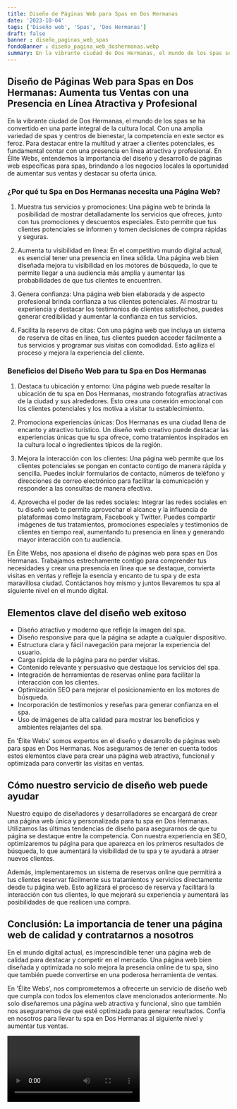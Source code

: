 ```yaml
---
title: Diseño de Páginas Web para Spas en Dos Hermanas
date: '2023-10-04'
tags: ['Diseño web', 'Spas', 'Dos Hermanas']
draft: false
banner : diseño_paginas_web_spas
fondoBanner : diseño_pagina_web_doshermanas.webp
summary: En la vibrante ciudad de Dos Hermanas, el mundo de los spas se ha convertido en una parte integral de la cultura local. Con una amplia variedad de spas y centros de bienestar, la competencia en este sector es feroz. Para destacar entre la multitud y atraer a clientes potenciales, es fundamental contar con una presencia en línea atractiva y profesional. En Élite Webs, entendemos la importancia del diseño y desarrollo de páginas web específicas para spas, brindando a los negocios locales la oportunidad de aumentar sus ventas y destacar su oferta única.
---
```


## Diseño de Páginas Web para Spas en Dos Hermanas: Aumenta tus Ventas con una Presencia en Línea Atractiva y Profesional

En la vibrante ciudad de Dos Hermanas, el mundo de los spas se ha convertido en una parte integral de la cultura local. Con una amplia variedad de spas y centros de bienestar, la competencia en este sector es feroz. Para destacar entre la multitud y atraer a clientes potenciales, es fundamental contar con una presencia en línea atractiva y profesional. En Élite Webs, entendemos la importancia del diseño y desarrollo de páginas web específicas para spas, brindando a los negocios locales la oportunidad de aumentar sus ventas y destacar su oferta única.

### ¿Por qué tu Spa en Dos Hermanas necesita una Página Web?

1. Muestra tus servicios y promociones: Una página web te brinda la posibilidad de mostrar detalladamente los servicios que ofreces, junto con tus promociones y descuentos especiales. Esto permite que tus clientes potenciales se informen y tomen decisiones de compra rápidas y seguras.

2. Aumenta tu visibilidad en línea: En el competitivo mundo digital actual, es esencial tener una presencia en línea sólida. Una página web bien diseñada mejora tu visibilidad en los motores de búsqueda, lo que te permite llegar a una audiencia más amplia y aumentar las probabilidades de que tus clientes te encuentren.

3. Genera confianza: Una página web bien elaborada y de aspecto profesional brinda confianza a tus clientes potenciales. Al mostrar tu experiencia y destacar los testimonios de clientes satisfechos, puedes generar credibilidad y aumentar la confianza en tus servicios.

4. Facilita la reserva de citas: Con una página web que incluya un sistema de reserva de citas en línea, tus clientes pueden acceder fácilmente a tus servicios y programar sus visitas con comodidad. Esto agiliza el proceso y mejora la experiencia del cliente.

### Beneficios del Diseño Web para tu Spa en Dos Hermanas

1. Destaca tu ubicación y entorno: Una página web puede resaltar la ubicación de tu spa en Dos Hermanas, mostrando fotografías atractivas de la ciudad y sus alrededores. Esto crea una conexión emocional con los clientes potenciales y los motiva a visitar tu establecimiento.

2. Promociona experiencias únicas: Dos Hermanas es una ciudad llena de encanto y atractivo turístico. Un diseño web creativo puede destacar las experiencias únicas que tu spa ofrece, como tratamientos inspirados en la cultura local o ingredientes típicos de la región.

3. Mejora la interacción con los clientes: Una página web permite que los clientes potenciales se pongan en contacto contigo de manera rápida y sencilla. Puedes incluir formularios de contacto, números de teléfono y direcciones de correo electrónico para facilitar la comunicación y responder a las consultas de manera efectiva.

4. Aprovecha el poder de las redes sociales: Integrar las redes sociales en tu diseño web te permite aprovechar el alcance y la influencia de plataformas como Instagram, Facebook y Twitter. Puedes compartir imágenes de tus tratamientos, promociones especiales y testimonios de clientes en tiempo real, aumentando tu presencia en línea y generando mayor interacción con tu audiencia.

En Élite Webs, nos apasiona el diseño de páginas web para spas en Dos Hermanas. Trabajamos estrechamente contigo para comprender tus necesidades y crear una presencia en línea que se destaque, convierta visitas en ventas y refleje la esencia y encanto de tu spa y de esta maravillosa ciudad. Contáctanos hoy mismo y juntos llevaremos tu spa al siguiente nivel en el mundo digital.

<GifSeo />

<Cta />

## Elementos clave del diseño web exitoso

- Diseño atractivo y moderno que refleje la imagen del spa.
- Diseño responsive para que la página se adapte a cualquier dispositivo.
- Estructura clara y fácil navegación para mejorar la experiencia del usuario.
- Carga rápida de la página para no perder visitas.
- Contenido relevante y persuasivo que destaque los servicios del spa.
- Integración de herramientas de reservas online para facilitar la interacción con los clientes.
- Optimización SEO para mejorar el posicionamiento en los motores de búsqueda.
- Incorporación de testimonios y reseñas para generar confianza en el spa.
- Uso de imágenes de alta calidad para mostrar los beneficios y ambientes relajantes del spa.

En 'Élite Webs' somos expertos en el diseño y desarrollo de páginas web para spas en Dos Hermanas. Nos aseguramos de tener en cuenta todos estos elementos clave para crear una página web atractiva, funcional y optimizada para convertir las visitas en ventas.

## Cómo nuestro servicio de diseño web puede ayudar

Nuestro equipo de diseñadores y desarrolladores se encargará de crear una página web única y personalizada para tu spa en Dos Hermanas. Utilizamos las últimas tendencias de diseño para asegurarnos de que tu página se destaque entre la competencia. Con nuestra experiencia en SEO, optimizaremos tu página para que aparezca en los primeros resultados de búsqueda, lo que aumentará la visibilidad de tu spa y te ayudará a atraer nuevos clientes.

Además, implementaremos un sistema de reservas online que permitirá a tus clientes reservar fácilmente sus tratamientos y servicios directamente desde tu página web. Esto agilizará el proceso de reserva y facilitará la interacción con tus clientes, lo que mejorará su experiencia y aumentará las posibilidades de que realicen una compra.

## Conclusión: La importancia de tener una página web de calidad y contratarnos a nosotros

En el mundo digital actual, es imprescindible tener una página web de calidad para destacar y competir en el mercado. Una página web bien diseñada y optimizada no solo mejora la presencia online de tu spa, sino que también puede convertirse en una poderosa herramienta de ventas.

En 'Élite Webs', nos comprometemos a ofrecerte un servicio de diseño web que cumpla con todos los elementos clave mencionados anteriormente. No solo diseñaremos una página web atractiva y funcional, sino que también nos aseguraremos de que esté optimizada para generar resultados. Confía en nosotros para llevar tu spa en Dos Hermanas al siguiente nivel y aumentar tus ventas.

<Video />

<CtaBot job='Spas' city='Dos Hermanas'/>

<Gmaps query='Dos Hermanas+españa+maps' />